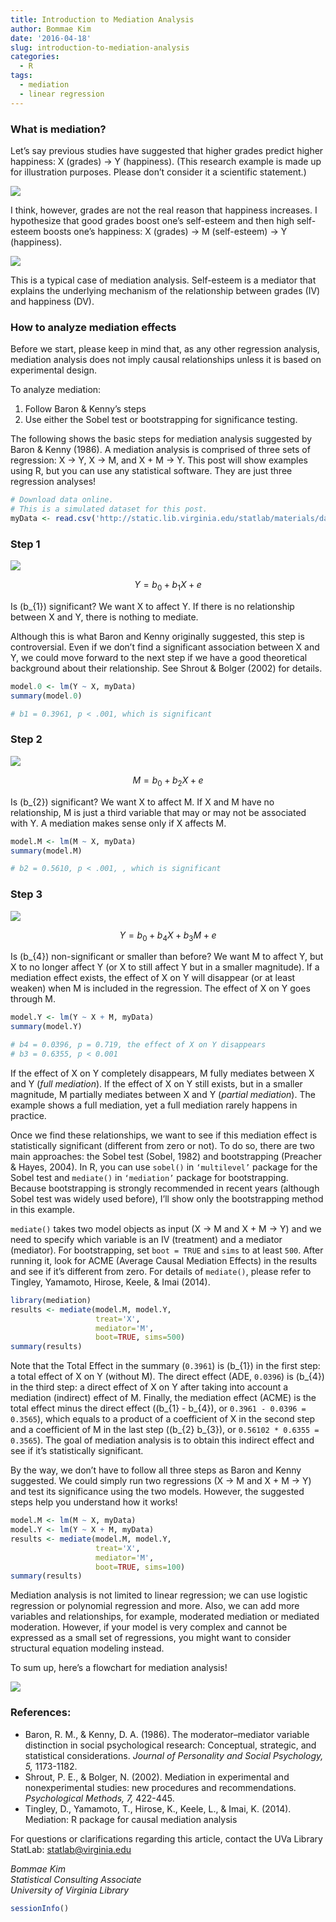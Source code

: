 ```yaml
---
title: Introduction to Mediation Analysis
author: Bommae Kim
date: '2016-04-18'
slug: introduction-to-mediation-analysis
categories:
  - R
tags:
  - mediation
  - linear regression
---
```


### What is mediation?

Let’s say previous studies have suggested that higher grades predict higher happiness: X (grades) $\rightarrow$ Y (happiness). (This research example is made up for illustration purposes. Please don’t consider it a scientific statement.)

![](/img/mediation_ex1.png)

I think, however, grades are not the real reason that happiness increases. I hypothesize that good grades boost one’s self-esteem and then high self-esteem boosts one’s happiness: X (grades) $\rightarrow$ M (self-esteem) $\rightarrow$ Y (happiness).

![](/img/mediation_ex2.png)

This is a typical case of mediation analysis. Self-esteem is a mediator that explains the underlying mechanism of the relationship between grades (IV) and happiness (DV).

### How to analyze mediation effects

Before we start, please keep in mind that, as any other regression analysis, mediation analysis does not imply causal relationships unless it is based on experimental design.

To analyze mediation:

1. Follow Baron & Kenny’s steps
2. Use either the Sobel test or bootstrapping for significance testing.

The following shows the basic steps for mediation analysis suggested by Baron & Kenny (1986). A mediation analysis is comprised of three sets of regression: X $\rightarrow$ Y, X $\rightarrow$ M, and X + M $\rightarrow$ Y. This post will show examples using R, but you can use any statistical software. They are just three regression analyses!


```r
# Download data online. 
# This is a simulated dataset for this post.
myData <- read.csv('http://static.lib.virginia.edu/statlab/materials/data/mediationData.csv')

```

### Step 1


![](/img/mediation_step1.png)

$$Y = b_{0} + b_{1}X + e$$

Is \(b_{1}\) significant? We want X to affect Y. If there is no relationship between X and Y, there is nothing to mediate.

Although this is what Baron and Kenny originally suggested, this step is controversial. Even if we don’t find a significant association between X and Y, we could move forward to the next step if we have a good theoretical background about their relationship. See Shrout & Bolger (2002) for details.

```r
model.0 <- lm(Y ~ X, myData)
summary(model.0)

# b1 = 0.3961, p < .001, which is significant

```

### Step 2

![](/img/mediation_step2.png)

$$M = b_{0} + b_{2}X + e$$

Is \(b_{2}\) significant? We want X to affect M. If X and M have no relationship, M is just a third variable that may or may not be associated with Y. A mediation makes sense only if X affects M.

```r
model.M <- lm(M ~ X, myData)
summary(model.M)

# b2 = 0.5610, p < .001, , which is significant
```

### Step 3

![](/img/mediation_step3.png)

$$Y = b_{0} + b_{4}X + b_{3}M + e$$

Is \(b_{4}\) non-significant or smaller than before? We want M to affect Y, but X to no longer affect Y (or X to still affect Y but in a smaller magnitude). If a mediation effect exists, the effect of X on Y will disappear (or at least weaken) when M is included in the regression. The effect of X on Y goes through M.

```r
model.Y <- lm(Y ~ X + M, myData)
summary(model.Y)

# b4 = 0.0396, p = 0.719, the effect of X on Y disappears
# b3 = 0.6355, p < 0.001

```


If the effect of X on Y completely disappears, M fully mediates between X and Y (<i>full mediation</i>). If the effect of X on Y still exists, but in a smaller magnitude, M partially mediates between X and Y (<i>partial mediation</i>). The example shows a full mediation, yet a full mediation rarely happens in practice.

Once we find these relationships, we want to see if this mediation effect is statistically significant (different from zero or not). To do so, there are two main approaches: the Sobel test (Sobel, 1982) and bootstrapping (Preacher &amp; Hayes, 2004). In R, you can use <code>sobel()</code> in <code>‘multilevel’</code> package for the Sobel test and <code>mediate()</code> in <code>‘mediation’</code> package for bootstrapping. Because bootstrapping is strongly recommended in recent years (although Sobel test was widely used before), I’ll show only the bootstrapping method in this example.

<code>mediate()</code> takes two model objects as input (X $\rightarrow$ M and X + M $\rightarrow$ Y) and we need to specify which variable is an IV (treatment) and a mediator (mediator). For bootstrapping, set <code>boot = TRUE</code> and <code>sims</code> to at least <code>500</code>. After running it, look for ACME (Average Causal Mediation Effects) in the results and see if it’s different from zero. For details of <code>mediate()</code>, please refer to Tingley, Yamamoto, Hirose, Keele, &amp; Imai (2014).

```r
library(mediation)
results <- mediate(model.M, model.Y, 
                   treat='X', 
                   mediator='M',
                   boot=TRUE, sims=500)
summary(results)
```


Note that the Total Effect in the summary (<code>0.3961</code>) is \(b_{1}\) in the first step: a total effect of X on Y (without M). The direct effect (ADE, <code>0.0396</code>) is \(b_{4}\) in the third step: a direct effect of X on Y after taking into account a mediation (indirect) effect of M. Finally, the mediation effect (ACME) is the total effect minus the direct effect (\(b_{1} - b_{4}\), or <code>0.3961 - 0.0396 = 0.3565</code>), which equals to a product of a coefficient of X in the second step and a coefficient of M in the last step (\(b_{2} \times b_{3}\), or <code>0.56102 * 0.6355 = 0.3565</code>). The goal of mediation analysis is to obtain this indirect effect and see if it’s statistically significant.

By the way, we don’t have to follow all three steps as Baron and Kenny suggested. We could simply run two regressions (X $\rightarrow$ M and X + M $\rightarrow$ Y) and test its significance using the two models. However, the suggested steps help you understand how it works!

```r
model.M <- lm(M ~ X, myData)
model.Y <- lm(Y ~ X + M, myData)
results <- mediate(model.M, model.Y, 
                   treat='X', 
                   mediator='M',
                   boot=TRUE, sims=100)
summary(results)
```


Mediation analysis is not limited to linear regression; we can use logistic regression or polynomial regression and more. Also, we can add more variables and relationships, for example, moderated mediation or mediated moderation. However, if your model is very complex and cannot be expressed as a small set of regressions, you might want to consider structural equation modeling instead.

To sum up, here’s a flowchart for mediation analysis!

![](/img/mediation_flowchart-1.png)

### References:
- Baron, R. M., &amp; Kenny, D. A. (1986). The moderator–mediator variable distinction in social psychological research: Conceptual, strategic, and statistical considerations. <i>Journal of Personality and Social Psychology, 5,</i> 1173-1182.
- Shrout, P. E., &amp; Bolger, N. (2002). Mediation in experimental and nonexperimental studies: new procedures and recommendations. <i>Psychological Methods, 7,</i> 422-445.
- Tingley, D., Yamamoto, T., Hirose, K., Keele, L., &amp; Imai, K. (2014). Mediation: R package for causal mediation analysis

For questions or clarifications regarding this article, contact the UVa Library StatLab: [statlab@virginia.edu](mailto:statlab@virginia.edu) 

_Bommae Kim_   
_Statistical Consulting Associate_  
_University of Virginia Library_  

```r
sessionInfo()
```

